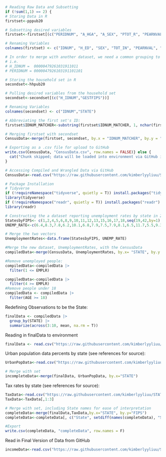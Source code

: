 ```r
# Reading Raw Data and Subsetting
if (!sum(1,1) == 2) {
# Storing Data in R
firstset<-pppub20

# Subsetting desired variables
firstset<-firstset[(c("PERIDNUM", "A_HGA", "A_SEX", "PTOT_R", "PEARNVAL", "HEA", "PERIDNUM", "A_AGE", "PEMLR"))]

# Renaming Variables
colnames(firstset) <- c("IDNUM", "H_ED", "SEX", "TOT_IN", "PEARNVAL", "HEA", "IDNUM_MATCHER", "AGE", "EMPLR")

# In order to merge with another dataset, we need a common grouping to match observations to, like state. Although state is not present in this dataset, it is present in another dataset pertaining to the same study, reporting on variables pertaining to household. The two sets report the same first 20 digits of the ID number, differing in the last two. The state variable may be taken from the household set, and matched to this set, which reports on the individual level. 
# i.e.
# H_IDNUM =  00000479261031911011
# PERIDNUM = 0000047926103191101101

# Storing the household set in R
secondset<-hhpub20

# Pulling desired variables from the household set
secondset<-secondset[(c("H_IDNUM","GESTFIPS"))]

# Renaming Variables
colnames(secondset) <- c("IDNUM","STATE")

# Abbreviating the first set's ID:
firstset$IDNUM_MATCHER<-substring(firstset$IDNUM_MATCHER, 1, nchar(firstset$IDNUM_MATCHER)-2)

# Merging firstset with secondset
CensusData<-merge(firstset, secondset, by.x = "IDNUM_MATCHER", by.y = "IDNUM")

# Exporting as a .csv file for upload to GitHub
write.csv(CensusData, "CensusData.csv", row.names = FALSE)} else {
  cat("Chunk skipped; data will be loaded into environment via GitHub in the following chunk")
}
```

```r
# Accessing Compiled and Wrangled Data via GitHub
CensusData<-read.csv("https://raw.githubusercontent.com/kimberlyyliuu/STAT3220Project/main/CensusData.csv",header=T)
```

```r
# Package Installation
# Tidyverse 
if (!requireNamespace("tidyverse", quietly = T)) install.packages("tidyverse")
library(tidyverse)
if (!requireNamespace("readr", quietly = T)) install.packages("readr")
library(readr)
```




```r
# Constructing the a dataset reporting unemployment rates by state in 2020 from the BLS website
StatesbyFIPS<- c(1,2,4,5,6,8,9,10,11,12,13,15,16,17,18,seq(19,42,by=1),seq(44,51,by=1), 53,54,55,56)
UNEMP_RATE<-c(6.4,8.3,7.8,6.2,10.1,6.8,7.9,7.5,7.9,8.1,6.5,11.7,5.5,9.3,7.3,5.2,5.8,6.5,8.6,5.1,6.5,9.4,10.0,6.3,8.0,6.1,5.8,4.3,13.5,6.7,9.4,7.9,9.8,7.2,5.0,8.2,6.3,7.6,8.9,9.2,6.0,4.2,7.5,7.7,4.8,5.7,6.5,8.5,8.2,6.4,5.9)

# Merge the two vectors
UnemploymentRates<-data.frame(StatesbyFIPS, UNEMP_RATE)

#Merge the new dataset, UnemploymentRates, with the CensusData
compiledData<-merge(CensusData, UnemploymentRates, by.x= "STATE", by.y = "StatesbyFIPS")

#Remove unemployed people:
compiledData<-compiledData |>
  filter(1 <= EMPLR)

compiledData<-compiledData |>
  filter(4 >= EMPLR)
#Remove people under 18
compiledData <- compiledData |>
  filter(AGE >= 18)
```

Redefining Observations to be the State: 
```r
finalData <- compiledData |>
  group_by(STATE) |>
  summarize(across(3:10, mean, na.rm = T))
```

Reading in finalData to environment
```r
finalData <- read.csv("https://raw.githubusercontent.com/kimberlyyliuu/STAT3220Project/main/finalData", header = T)
```

Urban population data percents by state (see references for source): 
```r
UrbanPopData<-read.csv("https://raw.githubusercontent.com/kimberlyyliuu/STAT3220Project/main/UrbanPopData.csv",header=T)

# Merge with set
incompleteData<-merge(finalData, UrbanPopData, by.x="STATE")
```

Tax rates by state (see references for source): 
```r
TaxData<-read.csv("https://raw.githubusercontent.com/kimberlyyliuu/STAT3220Project/main/TaxData.csv",header=T)
TaxData<-TaxData[,1:3]

# Merge with set, including State names for ease of interpretation
completeData<-merge(finalData,TaxData,by.x="STATE", by.y="FIPS")
completeData<-completeData[, c("State", setdiff(names(completeData), "State"))]

#Export
write.csv(completeData, "completeData", row.names = F)
```

Read in Final Version of Data from GitHub
```r
incomeData<-read.csv("https://raw.githubusercontent.com/kimberlyyliuu/STAT3220Project/main/completeData")
```